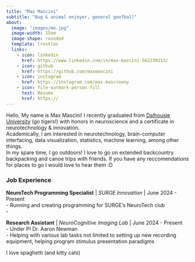 ```yaml
---
title: "Max Mascini"
subtitle: "Bug & animal enjoyer, general goofball"
about:
  image: "images/me.jpg"
  image-width: 15em
  image-shape: rounded
  template: trestles
  links:
    - icon: linkedin
      href: https://www.linkedin.com/in/max-mascini-562239213/
    - icon: github
      href: https://github.com/maxmascini
    - icon: instagram
      href: https://instagram.com/max.mascroony
    - icon: file-earmark-person-fill
      text: Resume
      href: https://
---
```


Hello, My name is Max Mascini!
I recently graduated from [Dalhousie University](https://dal.ca) (go tigers!) with honors in neuroscience and a certificate in neurotechnology & innovation. <br>
Academically, I am interested in neurotechnology, brain-computer interfacing, data visualization, statistics, machine learning, among other things. <br>
In my spare time, I go outdoors! I love to go on extended backcountry backpacking and canoe trips with friends. If you have any reccomendations for places to go I would love to hear them :D

### Job Experience

**NeuroTech Programming Specialist** | *SURGE Innovation* | June 2024 - Present <br>
  - Running and creating programming for SURGE's NeuroTech club <br>
  - <br>

**Research Assistant** | *NeuroCognitive Imaging Lab* | June 2024 - Present <br>
  - Under PI Dr. Aaron Newman <br>
  - Helping with various lab tasks not limited to setting up new recording equipment, helping program stimulus presentation paradigms <br>

I love spaghetti (and kitty cats)

